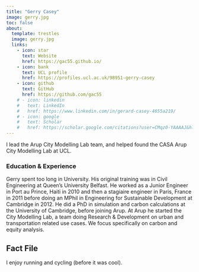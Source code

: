 ```yaml
---
title: "Gerry Casey"
image: gerry.jpg
toc: false
about: 
  template: trestles
  image: gerry.jpg
  links:
    - icon: star
      text: Website
      href: https://gac55.github.io/
    - icon: bank
      text: UCL profile
      href: https://profiles.ucl.ac.uk/98951-gerry-casey
    - icon: github
      text: GitHub
      href: https://github.com/gac55
    # - icon: linkedin
    #   text: LinkedIn
    #   href: https://www.linkedin.com/in/gerard-casey-4655a219/
    # - icon: google
    #   text: Scholar
    #   href: https://scholar.google.com/citations?user=CMqz0-YAAAAJ&hl=en
---
```


I lead the Arup City Modelling Lab team, and helped found the CASA Arup City Modelling Lab at UCL.

### Education & Experience

Gerry spent too long in University. His original training was in Civil Engineering at Queen's University Belfast. He worked as a Junior Engineer in Port au Prince, Haiti in 2010 and then a stagiaire engineer in Paris, France in 2011 before doing an MPhil in Engineering for Sustainable Development at Cambridge in 2012. He did a PhD in simulation and carbon calculations at the University of Cambridge, before joining Arup. At Arup he started the City Modelling Lab, a team doing Research & Development on urban and transportation related use cases. We focus specifically on carbon and equity analysis.

## Fact File

I enjoy running and cycling (before it was cool).